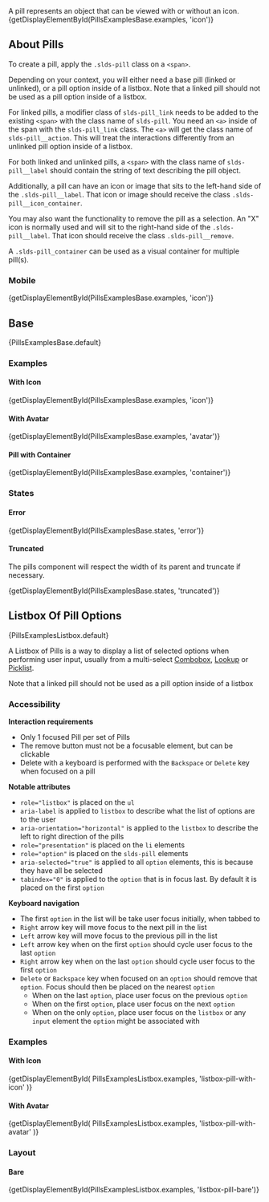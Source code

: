
<div className="lead doc">
  A pill represents an object that can be viewed with or without an icon.
</div>

<CodeView exampleOnly>
  {getDisplayElementById(PillsExamplesBase.examples, 'icon')}
</CodeView>

## About Pills

To create a pill, apply the `.slds-pill` class on a `<span>`.

Depending on your context, you will either need a base pill (linked or unlinked), or a pill option inside of a listbox. Note that a linked pill should not be used as a pill option inside of a listbox.

For linked pills, a modifier class of `slds-pill_link` needs to be added to the existing `<span>` with the class name of `slds-pill`. You need an `<a>` inside of the span with the `slds-pill_link` class. The `<a>` will get the class name of `slds-pill__action`. This will treat the interactions differently from an unlinked pill option inside of a listbox.

For both linked and unlinked pills, a `<span>` with the class name of `slds-pill__label` should contain the string of text describing the pill object.

Additionally, a pill can have an icon or image that sits to the left-hand side of the `.slds-pill__label`. That icon or image should receive the class `.slds-pill__icon_container`.

You may also want the functionality to remove the pill as a selection. An "X" icon is normally used and will sit to the right-hand side of the `.slds-pill__label`. That icon should receive the class `.slds-pill__remove`.

A `.slds-pill_container` can be used as a visual container for multiple pill(s).

### Mobile

<MobileBlurb patternSpecificText="pills will have an increased size to accommodate tapping with a finger instead of the more precise mouse cursor" />

<CodeView frameOnly>
  {getDisplayElementById(PillsExamplesBase.examples, 'icon')}
</CodeView>

## Base

<CodeView>{PillsExamplesBase.default}</CodeView>

### Examples

#### With Icon

<CodeView>{getDisplayElementById(PillsExamplesBase.examples, 'icon')}</CodeView>

#### With Avatar

<CodeView>
  {getDisplayElementById(PillsExamplesBase.examples, 'avatar')}
</CodeView>

#### Pill with Container

<CodeView>
  {getDisplayElementById(PillsExamplesBase.examples, 'container')}
</CodeView>

### States

#### Error

<CodeView>{getDisplayElementById(PillsExamplesBase.states, 'error')}</CodeView>

#### Truncated

The pills component will respect the width of its parent and truncate if necessary.

<CodeView demoStyles="width: 220px;">
  {getDisplayElementById(PillsExamplesBase.states, 'truncated')}
</CodeView>

## Listbox Of Pill Options

<CodeView>{PillsExamplesListbox.default}</CodeView>

A Listbox of Pills is a way to display a list of selected options when performing user input, usually from a multi-select [Combobox](/components/combobox), [Lookup](/components/lookups) or [Picklist](/components/picklist).

Note that a linked pill should not be used as a pill option inside of a listbox

### Accessibility

**Interaction requirements**

- Only 1 focused Pill per set of Pills
- The remove button must not be a focusable element, but can be clickable
- Delete with a keyboard is performed with the `Backspace` or `Delete` key when focused on a pill

**Notable attributes**

- `role="listbox"` is placed on the `ul`
- `aria-label` is applied to `listbox` to describe what the list of options are to the user
- `aria-orientation="horizontal"` is applied to the `listbox` to describe the left to right direction of the pills
- `role="presentation"` is placed on the `li` elements
- `role="option"` is placed on the `slds-pill` elements
- `aria-selected="true"` is applied to all `option` elements, this is because they have all be selected
- `tabindex="0"` is applied to the `option` that is in focus last. By default it is placed on the first `option`

**Keyboard navigation**

- The first `option` in the list will be take user focus initially, when tabbed to
- `Right` arrow key will move focus to the next pill in the list
- `Left` arrow key will move focus to the previous pill in the list
- `Left` arrow key when on the first `option` should cycle user focus to the last `option`
- `Right` arrow key when on the last `option` should cycle user focus to the first `option`
- `Delete` or `Backspace` key when focused on an `option` should remove that `option`. Focus should then be placed on the nearest `option`
  - When on the last `option`, place user focus on the previous `option`
  - When on the first `option`, place user focus on the next `option`
  - When on the only `option`, place user focus on the `listbox` or any `input` element the `option` might be associated with

### Examples

#### With Icon

<CodeView>
  {getDisplayElementById(
    PillsExamplesListbox.examples,
    'listbox-pill-with-icon'
  )}
</CodeView>

#### With Avatar

<CodeView>
  {getDisplayElementById(
    PillsExamplesListbox.examples,
    'listbox-pill-with-avatar'
  )}
</CodeView>

### Layout

#### Bare

<CodeView>
  {getDisplayElementById(PillsExamplesListbox.examples, 'listbox-pill-bare')}
</CodeView>
